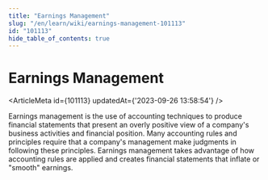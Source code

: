 ```yaml
---
title: "Earnings Management"
slug: "/en/learn/wiki/earnings-management-101113"
id: "101113"
hide_table_of_contents: true
---
```



# Earnings Management

<ArticleMeta id={101113} updatedAt={'2023-09-26 13:58:54'} />
<div className='border-solid border-b border-t-0 my-4 border-[var(--ifm-color-gray-300)]' />

Earnings management is the use of accounting techniques to produce financial statements that present an overly positive view of a company's business activities and financial position. Many accounting rules and principles require that a company's management make judgments in following these principles. Earnings management takes advantage of how accounting rules are applied and creates financial statements that inflate or "smooth" earnings.
